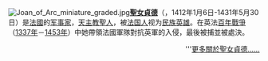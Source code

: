 [[File:Joan_of_Arc_miniature_graded.jpg|left]]'''[[聖女貞德|聖女貞德]]'''（{{lang-fr|'''Jeanne d'Arc''' 或 '''Jeanne la Pucelle'''}}，1412年1月6日-1431年5月30日）是[[法国|法國]]的[[军事家|军事家]]，[[天主教|天主教]][[基督教聖人|聖人]]，被[[法国人|法国人]]视为[[民族英雄|民族英雄]]。在英法[[百年战争|百年戰爭]]（[[1337年|1337年]]－[[1453年|1453年]]）中她帶領法國軍隊對抗英軍的入侵，最後被捕並被處決。
<div style="text-align: right;">'''[[聖女貞德|更多關於聖女貞德……]]</div>